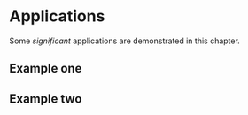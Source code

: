 # Applications

Some _significant_ applications are demonstrated
in this chapter.

## Example one

## Example two
